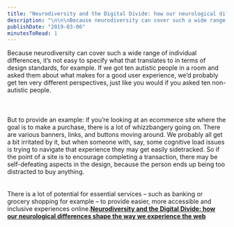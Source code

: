 ```yaml
---
title: "Neurodiversity and the Digital Divide: how our neurological differences shape the way we experience the web"
description: "\n\n\nBecause neurodiversity can cover such a wide range of individual differences, it’s not easy to specify what that translates to in terms of design standards, for example. If we got ten autistic people in a room and asked them about what makes for a good user experience, we’d probably get ten very different perspectives, just like you would if you asked ten non-autistic people.\n\n\n\n\n\nBut to provide an example: if you’re looking at an ecommerce site where the goal is to make a purchase, there is "
publishDate: "2019-03-06"
minutesToRead: 1
---
```


<div class="blockquote">
<div><p>Because neurodiversity can cover such a wide range of individual differences, it’s not easy to specify what that translates to in terms of design standards, for example. If we got ten autistic people in a room and asked them about what makes for a good user experience, we’d probably get ten very different perspectives, just like you would if you asked ten non-autistic people.<br />
<br /><br /><br />
But to provide an example: if you’re looking at an ecommerce site where the goal is to make a purchase, there is a lot of whizzbangery going on. There are various banners, links, and buttons moving around. We probably all get a bit irritated by it, but when someone with, say, some cognitive load issues is trying to navigate that experience they may get easily sidetracked. So if the point of a site is to encourage completing a transaction, there may be self-defeating aspects in the design, because the person ends up being too distracted to buy anything.<br /><br /><br />
There is a lot of potential for essential services – such as banking or grocery shopping for example – to provide easier, more accessible and inclusive experiences online.<strong><a href="https://today.design/essays/neurodiversity-and-the-digital-divide?ref=antonsten.com">Neurodiversity and the Digital Divide: how our neurological differences shape the way we experience the web</a></strong></p></div>
</div>